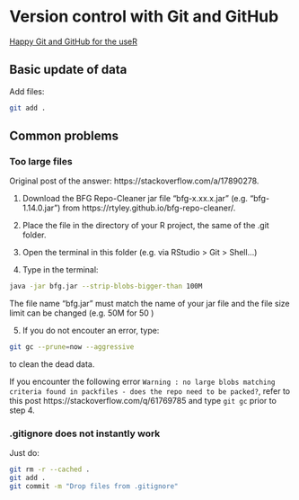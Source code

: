 # Version control with Git and GitHub


[Happy Git and GitHub for the useR](https://happygitwithr.com/index.html)

## Basic update of data

Add files:

```bash
git add .
```







## Common problems


### Too large files


Original post of the answer: https://stackoverflow.com/a/17890278.

1. Download the BFG Repo-Cleaner jar file "bfg-x.xx.x.jar" (e.g. "bfg-1.14.0.jar") from https://rtyley.github.io/bfg-repo-cleaner/.

2. Place the file in the directory of your R project, the same of the .git folder.

3. Open the terminal in this folder (e.g. via RStudio > Git > Shell...)

4. Type in the terminal:

```bash
java -jar bfg.jar --strip-blobs-bigger-than 100M
```

The file name "bfg.jar" must match the name of your jar file and the file size limit can be changed (e.g. 50M for 50 )

5. If you do not encouter an error, type:

```bash
git gc --prune=now --aggressive
```

to clean the dead data.


If you encounter the following error `Warning : no large blobs matching criteria found in packfiles - does the repo need to be packed?`, refer to this post https://stackoverflow.com/q/61769785 and type `git gc` prior to step 4.


### .gitignore does not instantly work

Just do:
```bash
git rm -r --cached .
git add .
git commit -m "Drop files from .gitignore"
```

